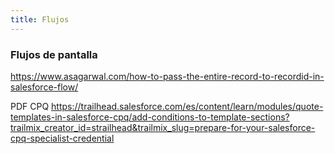 ```yaml
--- 
title: Flujos
---
```


### Flujos de pantalla
https://www.asagarwal.com/how-to-pass-the-entire-record-to-recordid-in-salesforce-flow/


PDF CPQ
https://trailhead.salesforce.com/es/content/learn/modules/quote-templates-in-salesforce-cpq/add-conditions-to-template-sections?trailmix_creator_id=strailhead&trailmix_slug=prepare-for-your-salesforce-cpq-specialist-credential
